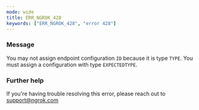 ```yaml
---
mode: wide
title: ERR_NGROK_428
keywords: ["ERR_NGROK_428", "error 428"]
---
```



### Message

You may not assign endpoint configuration `ID` because it is type `TYPE`. You must assign a configuration with type `EXPECTEDTYPE`.

<ErrorDetails />

### Further help

If you're having trouble resolving this error, please reach out to [support@ngrok.com](mailto:support@ngrok.com?subject=Help%20with%20ERR_NGROK_428)
